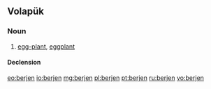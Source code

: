 ==Volapük==

===Noun===
{{vo-noun}}

# [[egg-plant]], [[eggplant]]

====Declension====
{{vo-decl-noun}}

[[eo:berjen]]
[[io:berjen]]
[[mg:berjen]]
[[pl:berjen]]
[[pt:berjen]]
[[ru:berjen]]
[[vo:berjen]]